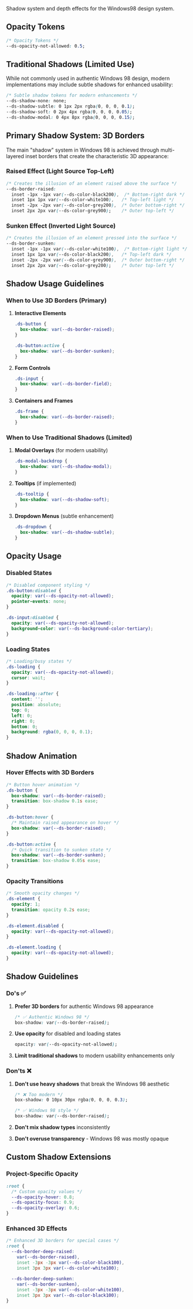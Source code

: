 
<Meta title="Workspaces/Design System/Guide/Shadows" />

<Title>🌫️ Shadows</Title>

Shadow system and depth effects for the Windows98 design system.

## Opacity Tokens

```css
/* Opacity Tokens */
--ds-opacity-not-allowed: 0.5;
```

## Traditional Shadows (Limited Use)

While not commonly used in authentic Windows 98 design, modern implementations may include subtle shadows for enhanced usability:

```css
/* Subtle shadow tokens for modern enhancements */
--ds-shadow-none: none;
--ds-shadow-subtle: 0 1px 2px rgba(0, 0, 0, 0.1);
--ds-shadow-soft: 0 2px 4px rgba(0, 0, 0, 0.05);
--ds-shadow-modal: 0 4px 8px rgba(0, 0, 0, 0.15);
```

## Primary Shadow System: 3D Borders

The main "shadow" system in Windows 98 is achieved through multi-layered inset borders that create the characteristic 3D appearance:

### Raised Effect (Light Source Top-Left)
```css
/* Creates the illusion of an element raised above the surface */
--ds-border-raised: 
  inset -1px -1px var(--ds-color-black200),  /* Bottom-right dark */
  inset 1px 1px var(--ds-color-white100),   /* Top-left light */
  inset -2px -2px var(--ds-color-grey200),  /* Outer bottom-right */
  inset 2px 2px var(--ds-color-grey900);    /* Outer top-left */
```

### Sunken Effect (Inverted Light Source)
```css
/* Creates the illusion of an element pressed into the surface */
--ds-border-sunken:
  inset -1px -1px var(--ds-color-white100),  /* Bottom-right light */
  inset 1px 1px var(--ds-color-black200),   /* Top-left dark */
  inset -2px -2px var(--ds-color-grey900),  /* Outer bottom-right */
  inset 2px 2px var(--ds-color-grey200);    /* Outer top-left */
```

## Shadow Usage Guidelines

### When to Use 3D Borders (Primary)

1. **Interactive Elements**
   ```css
   .ds-button {
     box-shadow: var(--ds-border-raised);
   }
   
   .ds-button:active {
     box-shadow: var(--ds-border-sunken);
   }
   ```

2. **Form Controls**
   ```css
   .ds-input {
     box-shadow: var(--ds-border-field);
   }
   ```

3. **Containers and Frames**
   ```css
   .ds-frame {
     box-shadow: var(--ds-border-raised);
   }
   ```

### When to Use Traditional Shadows (Limited)

1. **Modal Overlays** (for modern usability)
   ```css
   .ds-modal-backdrop {
     box-shadow: var(--ds-shadow-modal);
   }
   ```

2. **Tooltips** (if implemented)
   ```css
   .ds-tooltip {
     box-shadow: var(--ds-shadow-soft);
   }
   ```

3. **Dropdown Menus** (subtle enhancement)
   ```css
   .ds-dropdown {
     box-shadow: var(--ds-shadow-subtle);
   }
   ```

## Opacity Usage

### Disabled States

```css
/* Disabled component styling */
.ds-button:disabled {
  opacity: var(--ds-opacity-not-allowed);
  pointer-events: none;
}

.ds-input:disabled {
  opacity: var(--ds-opacity-not-allowed);
  background-color: var(--ds-background-color-tertiary);
}
```

### Loading States

```css
/* Loading/busy states */
.ds-loading {
  opacity: var(--ds-opacity-not-allowed);
  cursor: wait;
}

.ds-loading::after {
  content: '';
  position: absolute;
  top: 0;
  left: 0;
  right: 0;
  bottom: 0;
  background: rgba(0, 0, 0, 0.1);
}
```

## Shadow Animation

### Hover Effects with 3D Borders

```css
/* Button hover animation */
.ds-button {
  box-shadow: var(--ds-border-raised);
  transition: box-shadow 0.1s ease;
}

.ds-button:hover {
  /* Maintain raised appearance on hover */
  box-shadow: var(--ds-border-raised);
}

.ds-button:active {
  /* Quick transition to sunken state */
  box-shadow: var(--ds-border-sunken);
  transition: box-shadow 0.05s ease;
}
```

### Opacity Transitions

```css
/* Smooth opacity changes */
.ds-element {
  opacity: 1;
  transition: opacity 0.2s ease;
}

.ds-element.disabled {
  opacity: var(--ds-opacity-not-allowed);
}

.ds-element.loading {
  opacity: var(--ds-opacity-not-allowed);
}
```

## Shadow Guidelines

### Do's ✅

1. **Prefer 3D borders** for authentic Windows 98 appearance
   ```css
   /* ✅ Authentic Windows 98 */
   box-shadow: var(--ds-border-raised);
   ```

2. **Use opacity** for disabled and loading states
   ```css
   opacity: var(--ds-opacity-not-allowed);
   ```

3. **Limit traditional shadows** to modern usability enhancements only

### Don'ts ❌

1. **Don't use heavy shadows** that break the Windows 98 aesthetic
   ```css
   /* ❌ Too modern */
   box-shadow: 0 10px 30px rgba(0, 0, 0, 0.3);
   
   /* ✅ Windows 98 style */
   box-shadow: var(--ds-border-raised);
   ```

2. **Don't mix shadow types** inconsistently

3. **Don't overuse transparency** - Windows 98 was mostly opaque

## Custom Shadow Extensions

### Project-Specific Opacity

```css
:root {
  /* Custom opacity values */
  --ds-opacity-hover: 0.8;
  --ds-opacity-focus: 0.9;
  --ds-opacity-overlay: 0.6;
}
```

### Enhanced 3D Effects

```css
/* Enhanced 3D borders for special cases */
:root {
  --ds-border-deep-raised: 
    var(--ds-border-raised),
    inset -3px -3px var(--ds-color-black100),
    inset 3px 3px var(--ds-color-white100);
    
  --ds-border-deep-sunken:
    var(--ds-border-sunken),
    inset -3px -3px var(--ds-color-white100),
    inset 3px 3px var(--ds-color-black100);
}
```
